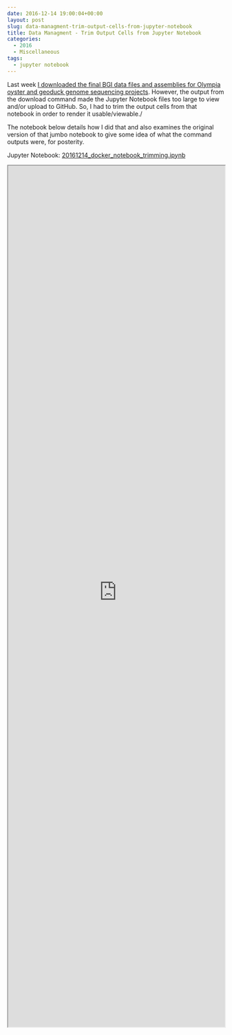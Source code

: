```yaml
---
date: 2016-12-14 19:00:04+00:00
layout: post
slug: data-managment-trim-output-cells-from-jupyter-notebook
title: Data Managment - Trim Output Cells from Jupyter Notebook
categories:
  - 2016
  - Miscellaneous
tags:
  - jupyter notebook
---
```


Last week [I downloaded the final BGI data files and assemblies for Olympia oyster and geoduck genome sequencing projects](https://robertslab.github.io/sams-notebook/posts/2016-12-14-data-management-download-final-bgi-genome-assembly-files/). However, the output from the download command made the Jupyter Notebook files too large to view and/or upload to GitHub. So, I had to trim the output cells from that notebook in order to render it usable/viewable./

The notebook below details how I did that and also examines the original version of that jumbo notebook to give some idea of what the command outputs were, for posterity.

Jupyter Notebook: [20161214_docker_notebook_trimming.ipynb](https://github.com/sr320/LabDocs/blob/master/jupyter_nbs/sam/20161214_docker_notebook_trimming.ipynb)

<iframe src="https://render.githubusercontent.com/view/ipynb?commit=7985418a2f3fa9af6b3c11e7a8d4bb2ab0981ded&enc_url=68747470733a2f2f7261772e67697468756275736572636f6e74656e742e636f6d2f73723332302f4c6162446f63732f373938353431386132663366613961663662336331316537613864346262326162303938316465642f6a7570797465725f6e62732f73616d2f32303136313231345f646f636b65725f6e6f7465626f6f6b5f7472696d6d696e672e6970796e62&nwo=sr320%2FLabDocs&path=jupyter_nbs%2Fsam%2F20161214_docker_notebook_trimming.ipynb&repository_id=13746500#092d7320-7f8b-48b1-abb8-bf0891f709a2" width="100%" height="2000" scrolling="yes"></iframe>
